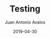 ---
title: Testing
author: Juan Antonio Avalos
date: 2019-04-30
hero: ./images/hero.jpg
excerpt: This is a test.
secret: true
slug: testing
---